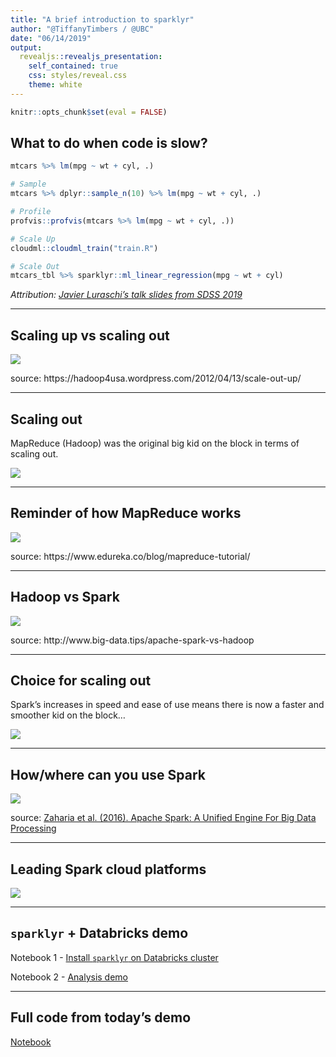 ```yaml
---
title: "A brief introduction to sparklyr"
author: "@TiffanyTimbers / @UBC"
date: "06/14/2019"
output:
  revealjs::revealjs_presentation:
    self_contained: true
    css: styles/reveal.css
    theme: white
---
```


```r
knitr::opts_chunk$set(eval = FALSE)
```

## What to do when code is slow?

```r
mtcars %>% lm(mpg ~ wt + cyl, .)
```

```r
# Sample
mtcars %>% dplyr::sample_n(10) %>% lm(mpg ~ wt + cyl, .)
```

```r
# Profile
profvis::profvis(mtcars %>% lm(mpg ~ wt + cyl, .))
```

```r
# Scale Up
cloudml::cloudml_train("train.R")
```

```r
# Scale Out
mtcars_tbl %>% sparklyr::ml_linear_regression(mpg ~ wt + cyl)
```

*Attribution: [Javier Luraschi's talk slides from SDSS 2019](https://github.com/javierluraschi/talks/tree/master/2019-05-31)*


---

## Scaling up vs scaling out

![](https://hadoop4usa.files.wordpress.com/2012/04/kb_scale_outup.png)

source: https://hadoop4usa.wordpress.com/2012/04/13/scale-out-up/

---

## Scaling out 

MapReduce (Hadoop) was the original big kid on the block in terms of scaling out.

![](https://media.giphy.com/media/hPP3tdJZS0QvK/giphy.gif)

---

## Reminder of how MapReduce works

![](https://d1jnx9ba8s6j9r.cloudfront.net/blog/wp-content/uploads/2016/11/MapReduce-Way-MapReduce-Tutorial-Edureka.png)

source: https://www.edureka.co/blog/mapreduce-tutorial/

---

## Hadoop vs Spark

![](img/apache-spark-vs-hadoop-figure.png)

source: http://www.big-data.tips/apache-spark-vs-hadoop

---

## Choice for scaling out 

Spark's increases in speed and ease of use means there is now a faster and smoother kid on the block...

![](https://media.giphy.com/media/4gTiTeUzVMNiM/giphy.gif)



---

## How/where can you use Spark

![](img/spark.png)

source:  [Zaharia et al. (2016). Apache Spark: A Unified Engine For Big Data Processing](https://m-cacm.acm.org/magazines/2016/11/209116-apache-spark/fulltext?mobile=true)

---

## Leading Spark cloud platforms

![](img/spark-cloud.png)

---

## `sparklyr` + Databricks demo


Notebook 1 - [Install `sparklyr` on Databricks cluster](https://databricks-prod-cloudfront.cloud.databricks.com/public/4027ec902e239c93eaaa8714f173bcfc/122317798088836/2899638924944209/7990734693716546/latest.html)

Notebook 2 - [Analysis demo](https://databricks-prod-cloudfront.cloud.databricks.com/public/4027ec902e239c93eaaa8714f173bcfc/122317798088836/1209097457925280/7990734693716546/latest.html)

---

## Full code from today's demo

[Notebook](https://databricks-prod-cloudfront.cloud.databricks.com/public/4027ec902e239c93eaaa8714f173bcfc/122317798088836/2899638924944155/7990734693716546/latest.html)

